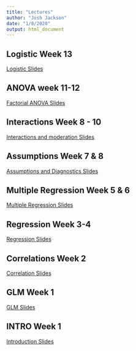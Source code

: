 ```yaml
---
title: "Lectures"
author: "Josh Jackson"
date: "1/8/2020"
output: html_document
---
```


## Logistic Week 13
[Logistic Slides](/Lectures/logistic-9.html)

## ANOVA week 11-12
[Factorial ANOVA Slides](/Lectures/anova-8.html)

## Interactions Week 8 - 10
[Interactions and moderation Slides](/Lectures/Interactions-7.html)

## Assumptions Week 7 & 8 
[Assumptions and Diagnostics Slides](/Lectures/Diagnostics-6.html)

## Multiple Regression Week 5 & 6
[Multiple Regression Slides](/Lectures/multregression-5.html)

## Regression Week 3-4
[Regression Slides](/Lectures/regression-4.html)

## Correlations Week 2
[Correlation Slides](/Lectures/Correlations-3.html)

## GLM Week 1
[GLM Slides](/Lectures/GLM-2.html)

## INTRO Week 1
[Introduction Slides](/Lectures/Introduction-1.html)

